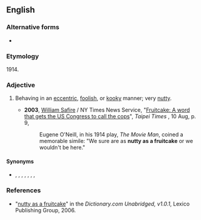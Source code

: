 {{also|nutty as a fruit cake}}
==English==

===Alternative forms===
* {{l|en|nutty as a fruit cake}}

===Etymology===
1914.

===Adjective===
{{head|en|adjective}}

# {{lb|en|simile|colloquial}} Behaving in an [[eccentric]], [[foolish]], or [[kooky]] manner; very [[nutty]].
#* '''2003''', [[w:William_Safire|William Safire]] / NY Times News Service, "[http://www.taipeitimes.com/News/editorials/archives/2003/08/10/2003063077 Fruitcake: A word that gets the US Congress to call the cops]", ''Taipei Times'' , 10 Aug, p. 9,
#*: Eugene O'Neill, in his 1914 play, ''The Movie Man'', coined a memorable simile: "We sure are as '''nutty as a fruitcake''' or we wouldn't be here."

====Synonyms====
* {{l|en|barmy}}, {{l|en|crazy}}, {{l|en|daffy}}, {{l|en|dotty}}, {{l|en|loopy}}, {{l|en|mad}}, {{l|en|wacky}}, {{l|en|zany}}

===References===
* "[http://dictionary.reference.com/search?r=2&q=nutty+as+a+fruitcake nutty as a fruitcake]" in the ''Dictionary.com Unabridged, v1.0.1'', Lexico Publishing Group, 2006.